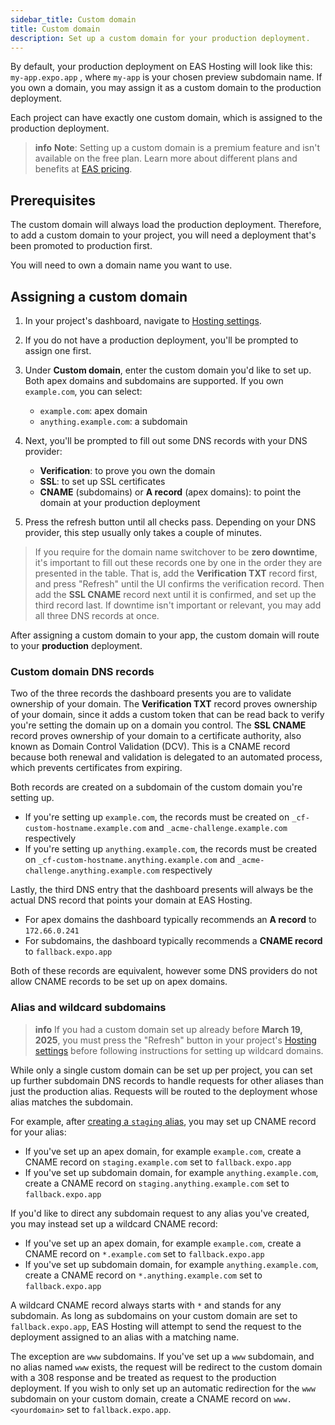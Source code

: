 ```yaml
---
sidebar_title: Custom domain
title: Custom domain
description: Set up a custom domain for your production deployment.
---
```



By default, your production deployment on EAS Hosting will look like this: `my-app.expo.app` , where `my-app` is your chosen preview subdomain name. If you own a domain, you may assign it as a custom domain to the production deployment.

Each project can have exactly one custom domain, which is assigned to the production deployment.

> **info** **Note**: Setting up a custom domain is a premium feature and isn't available on the free plan. Learn more about different plans and benefits at [EAS pricing](https://expo.dev/pricing).

## Prerequisites

<Collapsible summary="An EAS Hosting project with a production deployment">

The custom domain will always load the production deployment. Therefore, to add a custom domain to your project, you will need a deployment that's been promoted to production first.

</Collapsible>

<Collapsible summary="A domain name">

You will need to own a domain name you want to use.

</Collapsible>

## Assigning a custom domain

1. In your project's dashboard, navigate to [Hosting settings](https://expo.dev/accounts/[accountName]/projects/[projectName]/hosting/settings).
2. If you do not have a production deployment, you'll be prompted to assign one first.
3. Under **Custom domain**, enter the custom domain you'd like to set up. Both apex domains and subdomains are supported. If you own `example.com`, you can select:

   - `example.com`: apex domain
   - `anything.example.com`: a subdomain

4. Next, you'll be prompted to fill out some DNS records with your DNS provider:

   - **Verification**: to prove you own the domain
   - **SSL**: to set up SSL certificates
   - **CNAME** (subdomains) or **A record** (apex domains): to point the domain at your production deployment

5. Press the refresh button until all checks pass. Depending on your DNS provider, this step usually only takes a couple of minutes.

> If you require for the domain name switchover to be **zero downtime**, it's important to fill out these records one by one in the order they are presented in the table.
> That is, add the **Verification TXT** record first, and press "Refresh" until the UI confirms the verification record. Then add the **SSL CNAME** record next until
> it is confirmed, and set up the third record last.
> If downtime isn't important or relevant, you may add all three DNS records at once.

After assigning a custom domain to your app, the custom domain will route to your **production** deployment.

### Custom domain DNS records

Two of the three records the dashboard presents you are to validate ownership of your domain.
The **Verification TXT** record proves ownership of your domain, since it adds a custom token that can be read back to verify you're setting the domain up on a domain you control.
The **SSL CNAME** record proves ownership of your domain to a certificate authority, also known as Domain Control Validation (DCV). This is a CNAME record because both renewal and validation is delegated to an automated process, which prevents certificates from expiring.

Both records are created on a subdomain of the custom domain you're setting up.

- If you're setting up `example.com`, the records must be created on `_cf-custom-hostname.example.com` and `_acme-challenge.example.com` respectively
- If you're setting up `anything.example.com`, the records must be created on `_cf-custom-hostname.anything.example.com` and `_acme-challenge.anything.example.com` respectively

Lastly, the third DNS entry that the dashboard presents will always be the actual DNS record that points your domain at EAS Hosting.

- For apex domains the dashboard typically recommends an **A record** to `172.66.0.241`
- For subdomains, the dashboard typically recommends a **CNAME record** to `fallback.expo.app`

Both of these records are equivalent, however some DNS providers do not allow CNAME records to be set up on apex domains.

### Alias and wildcard subdomains

> **info** If you had a custom domain set up already before **March 19, 2025**, you must press the "Refresh" button in your project's [Hosting settings](https://expo.dev/accounts/[accountName]/projects/[projectName]/hosting/settings) before following instructions for setting up wildcard domains.

While only a single custom domain can be set up per project, you can set up further subdomain DNS records to handle requests for other aliases than just the production alias.
Requests will be routed to the deployment whose alias matches the subdomain.

For example, after [creating a `staging` alias](/eas/hosting/deployments-and-aliases/#aliases), you may set up CNAME record for your alias:

- If you've set up an apex domain, for example `example.com`, create a CNAME record on `staging.example.com` set to `fallback.expo.app`
- If you've set up subdomain domain, for example `anything.example.com`, create a CNAME record on `staging.anything.example.com` set to `fallback.expo.app`

If you'd like to direct any subdomain request to any alias you've created, you may instead set up a wildcard CNAME record:

- If you've set up an apex domain, for example `example.com`, create a CNAME record on `*.example.com` set to `fallback.expo.app`
- If you've set up subdomain domain, for example `anything.example.com`, create a CNAME record on `*.anything.example.com` set to `fallback.expo.app`

A wildcard CNAME record always starts with `*` and stands for any subdomain. As long as subdomains on your custom domain are set to `fallback.expo.app`, EAS Hosting will attempt to send the request to the deployment assigned to an alias with a matching name.

The exception are `www` subdomains. If you've set up a `www` subdomain, and no alias named `www` exists, the request will be redirect to the custom domain with a 308 response and be treated as request to the production deployment. If you wish to only set up an automatic redirection for the `www` subdomain on your custom domain, create a CNAME record on `www.<yourdomain>` set to `fallback.expo.app`.
